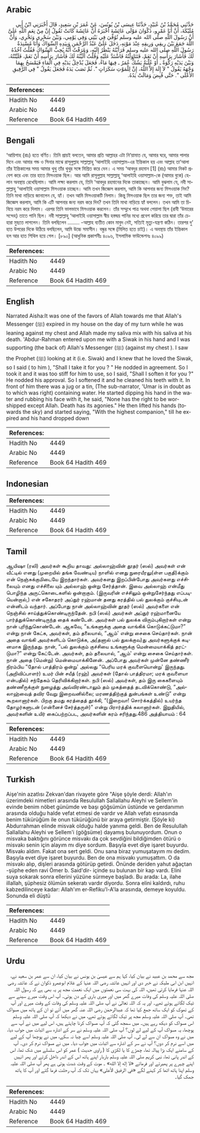 ## Arabic


<div dir="rtl" lang="ar" style={{fontSize:'larger',backgroundColor:'#f8f9fa',padding:20}}>
حَدَّثَنِي مُحَمَّدُ بْنُ عُبَيْدٍ، حَدَّثَنَا عِيسَى بْنُ يُونُسَ، عَنْ عُمَرَ بْنِ سَعِيدٍ، قَالَ أَخْبَرَنِي ابْنُ أَبِي مُلَيْكَةَ، أَنَّ أَبَا عَمْرٍو، ذَكْوَانَ مَوْلَى عَائِشَةَ أَخْبَرَهُ أَنَّ عَائِشَةَ كَانَتْ تَقُولُ إِنَّ مِنْ نِعَمِ اللَّهِ عَلَىَّ أَنَّ رَسُولَ اللَّهِ صلى الله عليه وسلم تُوُفِّيَ فِي بَيْتِي وَفِي يَوْمِي، وَبَيْنَ سَحْرِي وَنَحْرِي، وَأَنَّ اللَّهَ جَمَعَ بَيْنَ رِيقِي وَرِيقِهِ عِنْدَ مَوْتِهِ، دَخَلَ عَلَىَّ عَبْدُ الرَّحْمَنِ وَبِيَدِهِ السِّوَاكُ وَأَنَا مُسْنِدَةٌ رَسُولَ اللَّهِ صلى الله عليه وسلم فَرَأَيْتُهُ يَنْظُرُ إِلَيْهِ، وَعَرَفْتُ أَنَّهُ يُحِبُّ السِّوَاكَ فَقُلْتُ آخُذُهُ لَكَ فَأَشَارَ بِرَأْسِهِ أَنْ نَعَمْ، فَتَنَاوَلْتُهُ فَاشْتَدَّ عَلَيْهِ وَقُلْتُ أُلَيِّنُهُ لَكَ فَأَشَارَ بِرَأْسِهِ أَنْ نَعَمْ، فَلَيَّنْتُهُ، وَبَيْنَ يَدَيْهِ رَكْوَةٌ ـ أَوْ عُلْبَةٌ يَشُكُّ عُمَرُ ـ فِيهَا مَاءٌ، فَجَعَلَ يُدْخِلُ يَدَيْهِ فِي الْمَاءِ فَيَمْسَحُ بِهِمَا وَجْهَهُ يَقُولُ ‏"‏ لاَ إِلَهَ إِلاَّ اللَّهُ، إِنَّ لِلْمَوْتِ سَكَرَاتٍ ‏"‏‏.‏ ثُمَّ نَصَبَ يَدَهُ فَجَعَلَ يَقُولُ ‏"‏ فِي الرَّفِيقِ الأَعْلَى ‏"‏‏.‏ حَتَّى قُبِضَ وَمَالَتْ يَدُهُ‏.‏
</div>
<div style={{backgroundColor:'#f8f9fa',padding:20, marginBottom: 10}}><table> <thead> <tr> <th>References:</th> <th></th> </tr> </thead> <tbody><tr><td>Hadith No</td><td>4449</td></tr><tr><td>Arabic No</td><td>4449</td></tr><tr><td>Reference</td><td>Book 64 Hadith 469</td></tr></tbody></table></div>

## Bengali


<div dir="ltr" lang="bn" style={{fontSize:'larger',backgroundColor:'#f8f9fa',padding:20}}>
‘আয়িশাহ (রাঃ) হতে বর্ণিত। তিনি প্রায়ই বলতেন, আমার প্রতি আল্লাহর এটা নি‘য়ামাত যে, আমার ঘরে, আমার পালার দিনে এবং আমার গন্ড ও সিনার মাঝে রাসূলুল্লাহ সাল্লাল্লাহু ‘আলাইহি ওয়াসাল্লাম-এর ইন্তিকাল হয় এবং আল্লাহ তা‘আলা তাঁর ইন্তিকালের সময় আমার থুথু তাঁর থুথুর সঙ্গে মিশ্রিত করে দেন। এ সময় ‘আবদুর রহমান [1] (রাঃ) আমার নিকট প্রবেশ করে এবং তার হাতে মিসওয়াক ছিল। আর আমি রাসূলুল্লাহ সাল্লাল্লাহু ‘আলাইহি ওয়াসাল্লাম-কে (আমার বুকে) হেলান অবস্থায় রেখেছিলাম। আমি লক্ষ্য করলাম যে, তিনি ‘আবদুর রহমানের দিকে তাকাচ্ছেন। আমি বুঝলাম যে, নবী সাল্লাল্লাহু ‘আলাইহি ওয়াসাল্লাম মিসওয়াক চাচ্ছেন। আমি তখন জিজ্ঞেস করলাম, আমি কি আপনার জন্য মিসওয়াক নিব? তিনি মাথা নাড়িয়ে জানালেন যে, হ্যাঁ। তখন আমি মিসওয়াকটি নিলাম। কিন্তু মিসওয়াক ছিল তার জন্য শক্ত, তাই আমি জিজ্ঞেস করলাম, আমি কি এটি আপনার জন্য নরম করে দিব? তখন তিনি মাথা নাড়িয়ে হ্যাঁ বললেন। তখন আমি তা চিবিয়ে নরম করে দিলাম। এরপর তিনি ভালভাবে মিসওয়াক করলেন। তাঁর সম্মুখে পাত্র অথবা পেয়ালা ছিল (রাবী ‘উমারের সন্দেহ) তাতে পানি ছিল। নবী সাল্লাল্লাহু ‘আলাইহি ওয়াসাল্লাম স্বীয় হস্তদ্বয় পানির মধ্যে প্রবেশ করিয়ে তার দ্বারা তাঁর চেহারা মুছতে লাগলেন। তিনি বলছিলেন ........ -আল্লাহ ব্যতীত কোন মাবুদ নেই, সত্যিই মৃত্যু-যন্ত্রণা কঠিন। তারপর দু’ হাত উপরের দিকে উঠিয়ে বলছিলেন, আমি উচ্চে সমাসীন। বন্ধুর সঙ্গে (মিলিত হতে চাই)। এ অবস্থায় তাঁর ইন্তিকাল হল আর হাত শিথিল হয়ে গেল। [৮৯০] (আধুনিক প্রকাশনীঃ ৪০৯৬, ইসলামিক ফাউন্ডেশনঃ ৪০৯৯)
</div>
<div style={{backgroundColor:'#f8f9fa',padding:20, marginBottom: 10}}><table> <thead> <tr> <th>References:</th> <th></th> </tr> </thead> <tbody><tr><td>Hadith No</td><td>4449</td></tr><tr><td>Arabic No</td><td>4449</td></tr><tr><td>Reference</td><td>Book 64 Hadith 469</td></tr></tbody></table></div>

## English


<div dir="ltr" lang="en" style={{fontSize:'larger',backgroundColor:'#f8f9fa',padding:20}}>
Narrated Aisha:It was one of the favors of Allah towards me that Allah's Messenger (ﷺ) expired in my house on the day of my turn while he was leaning against my chest and Allah made my saliva mix with his saliva at his death. 'Abdur-Rahman entered upon me with a Siwak in his hand and I was supporting (the back of) Allah's Messenger (ﷺ) (against my chest ). I saw the Prophet (ﷺ) looking at it (i.e. Siwak) and I knew that he loved the Siwak, so I said ( to him ), "Shall I take it for you ? " He nodded in agreement. So I took it and it was too stiff for him to use, so I said, "Shall I soften it for you ?" He nodded his approval. So I softened it and he cleaned his teeth with it. In front of him there was a jug or a tin, (The sub-narrator, 'Umar is in doubt as to which was right) containing water. He started dipping his hand in the water and rubbing his face with it, he said, "None has the right to be worshipped except Allah. Death has its agonies." He then lifted his hands (towards the sky) and started saying, "With the highest companion," till he expired and his hand dropped down
</div>
<div style={{backgroundColor:'#f8f9fa',padding:20, marginBottom: 10}}><table> <thead> <tr> <th>References:</th> <th></th> </tr> </thead> <tbody><tr><td>Hadith No</td><td>4449</td></tr><tr><td>Arabic No</td><td>4449</td></tr><tr><td>Reference</td><td>Book 64 Hadith 469</td></tr></tbody></table></div>

## Indonesian


<div dir="ltr" lang="id" style={{fontSize:'larger',backgroundColor:'#f8f9fa',padding:20}}>

</div>
<div style={{backgroundColor:'#f8f9fa',padding:20, marginBottom: 10}}><table> <thead> <tr> <th>References:</th> <th></th> </tr> </thead> <tbody><tr><td>Hadith No</td><td>4449</td></tr><tr><td>Arabic No</td><td>4449</td></tr><tr><td>Reference</td><td>Book 64 Hadith 469</td></tr></tbody></table></div>

## Tamil


<div dir="ltr" lang="ta" style={{fontSize:'larger',backgroundColor:'#f8f9fa',padding:20}}>
ஆயிஷா (ரலி) அவர்கள் கூறிய தாவது: அல்லாஹ்வின் தூதர் (ஸல்) அவர்கள் என் வீட்டில் எனது (முறையில் தங்க வேண்டிய) நாளில் எனது நுரையீரலு(ள்ள பகுதி)க்கும் என் நெஞ்சுக்குமிடையே இறந்தார்கள். அவர்களது இறப்பின்போது அவர்களது எச்சிலையும் எனது எச்சிலை யும் அல்லாஹ் ஒன்று சேர்த்தான். இவை அல்லாஹ் என்மீது பொழிந்த அருட்கொடைகளில் ஒன்றாகும். (இருவரின் எச்சிலும் ஒன்றுசேர்ந்தது எப்படியென்றால்,) என் சகோதரர் அப்துர் ரஹ்மான் தனது கரத்தில் பல் துலக்கும் குச்சியுடன் என்னிடம் வந்தார். அப்போது நான் அல்லாஹ்வின் தூதர் (ஸல்) அவர்களை என் நெஞ்சில் சாய்த்துக்கொண்டிருந்தேன். நபி (ஸல்) அவர்கள் அப்துர் ரஹ்மானையே பார்த்துக்கொண்டிருந்த தைக் கண்டேன். அவர்கள் பல் துலக்க விரும்புகிறார்கள் என்று நான் புரிந்துகொண்டேன். ஆகவே, “உங்களுக்கு அதை வாங்கிக் கொடுக்கட்டுமா?” என்று நான் கேட்க, அவர்கள், தம் தலையால், “ஆம்' என்று சைகை செய்தார்கள். நான் அதை வாங்கி அவர்களிடம் கொடுக்க, அ(தனால் பல் துலக்குவ)து அவர்களுக்குக் கடினமாக இருந்தது. நான், “பல் துலக்கும் குச்சியை உங்களுக்கு மென்மையாக்கித் தரட்டுமா?” என்று கேட்டேன். அவர்கள், தம் தலையால், “ஆம்' என்று சைகை செய்தார்கள். நான் அதை (மென்று) மென்மையாக்கினேன். அப்போது அவர்கள் முன்னே தண்ணீர் நிரம்பிய “தோல் பாத்திரம் ஒன்று' அல்லது “பெரிய மரக் குவளையொன்று' இருந்தது. (அறிவிப்பாளர்) உமர் பின் சயீத் (ரஹ்) அவர்கள் (தோல் பாத்திரமா; மரக் குவளையா என்பதில்) சந்தேகம் தெரிவிக்கிறார்கள். நபி (ஸல்) அவர்கள், தம் இரு கைகளையும் தண்ணீருக்குள் நுழைத்து அவ்விரண்டாலும் தம் முகத்தைத் தடவிக்கொண்டு, “அல்லாஹ்வைத் தவிர வேறு இறைவனில்லை; மரணத்திற்குத் துன்பங்கள் உண்டு” என்று கூறலானார்கள். பிறகு தமது கரத்தைத் தூக்கி, “(இறைவா! சொர்க்கத்தில்) உயர்ந்த தோழர்களுடன் (என்னைச் சேர்த்தருள்)” என்று பிரார்த்திக் கலானார்கள். இறுதியில், அவர்களின் உயிர் கைப்பற்றப்பட, அவர்களின் கரம் சரிந்தது.486 அத்தியாயம் : 64
</div>
<div style={{backgroundColor:'#f8f9fa',padding:20, marginBottom: 10}}><table> <thead> <tr> <th>References:</th> <th></th> </tr> </thead> <tbody><tr><td>Hadith No</td><td>4449</td></tr><tr><td>Arabic No</td><td>4449</td></tr><tr><td>Reference</td><td>Book 64 Hadith 469</td></tr></tbody></table></div>

## Turkish


<div dir="ltr" lang="tr" style={{fontSize:'larger',backgroundColor:'#f8f9fa',padding:20}}>
Aişe'nin azatlısı Zekvan'dan rivayete göre "Aişe şöyle derdi: Allah'ın üzerimdeki nimetleri arasında Resulullah Sallallahu Aleyhi ve Sellem'in evinde benim nöbet günümde ve başı göğsümün üstünde ve gerdanımın arasında olduğu halde vefat etmesi de vardır ve Allah vefatı esnasında benim tükürüğüm ile onun tükürüğünü bir araya getirmiştir. (Şöyle ki) Abdurrahman elinde misvak olduğu halde yanıma geldi. Ben de Resulullah Sallallahu Aleyhi ve Sellem'i (göğsüme) dayamış bulunuyordum. Onun o misvaka baktığını görünce misvakı da çok sevdiğini bildiğimden ötürü o misvakı senin için alayım mı diye sordum. Başıyla evet diye işaret buyurdu. Misvakı aldım. Fakat ona sert geldi. Onu sana biraz yumuşatayım mı dedim. Başıyla evet diye işaret buyurdu. Ben de ona misvakı yumuşattım. O da misvakı alıp, dişleri arasında götürüp getirdi. Önünde deriden yahut ağaçtan -şüphe eden ravi Ömer b. Said'dir- içinde su bulunan bir kap vardı. Elini suya sokarak sonra ellerini yüzüne sürmeye başladı. Bu arada: La, ilahe illallah, şüphesiz ölümün sekeratı vardır diyordu. Sonra elini kaldırdı, ruhu kabzedilinceye kadar: Allah'ım er-Refiku'l-A'la arasında, demeye koyuldu. Sonunda eli düştü
</div>
<div style={{backgroundColor:'#f8f9fa',padding:20, marginBottom: 10}}><table> <thead> <tr> <th>References:</th> <th></th> </tr> </thead> <tbody><tr><td>Hadith No</td><td>4449</td></tr><tr><td>Arabic No</td><td>4449</td></tr><tr><td>Reference</td><td>Book 64 Hadith 469</td></tr></tbody></table></div>

## Urdu


<div dir="rtl" lang="ur" style={{fontSize:'larger',backgroundColor:'#f8f9fa',padding:20}}>
مجھ سے محمد بن عبید نے بیان کیا، کہا ہم سے عیسیٰ بن یونس نے بیان کیا، ان سے عمر بن سعید نے، انہیں ابن ابی ملیکہ نے خبر دی اور انہیں عائشہ رضی اللہ عنہا کے غلام ابوعمرو ذکوان نے کہ عائشہ رضی اللہ عنہا فرمایا کرتی تھیں، اللہ کی بہت سی نعمتوں میں ایک نعمت مجھ پر یہ بھی ہے کہ رسول اللہ صلی اللہ علیہ وسلم کی وفات میرے گھر میں اور میری باری کے دن ہوئی۔ آپ اس وقت میرے سینے سے ٹیک لگائے ہوئے تھے۔ اور یہ کہ اللہ تعالیٰ نے آپ صلی اللہ علیہ وسلم کی وفات کے وقت میرے اور آپ کے تھوک کو ایک ساتھ جمع کیا تھا کہ عبدالرحمٰن رضی اللہ عنہ گھر میں آئے تو ان کے ہاتھ میں مسواک تھی۔ آپ صلی اللہ علیہ وسلم مجھ پر ٹیک لگائے ہوئے تھے، میں نے دیکھا کہ آپ صلی اللہ علیہ وسلم اس مسواک کو دیکھ رہے ہیں۔ میں سمجھ گئی کہ آپ مسواک کرنا چاہتے ہیں، اس لیے میں نے آپ سے پوچھا، یہ مسواک آپ کے لیے لے لوں؟ آپ صلی اللہ علیہ وسلم نے سر کے اشارہ سے اثبات میں جواب دیا، میں نے وہ مسواک ان سے لے لی۔ آپ صلی اللہ علیہ وسلم اسے چبا نہ سکے، میں نے پوچھا آپ کے لیے میں اسے نرم کر دوں؟ آپ نے سر کے اشارہ سے اثبات میں جواب دیا۔ میں نے مسواک نرم کر دی۔ آپ کے سامنے ایک بڑا پیالہ تھا، چمڑے کا یا لکڑی کا ( راوی حدیث ) عمر کو اس سلسلے میں شک تھا، اس کے اندر پانی تھا، نبی کریم صلی اللہ علیہ وسلم باربار اپنے ہاتھ اس کے اندر داخل کرتے اور پھر انہیں اپنے چہرے پر پھیرتے اور فرماتے «لا إله إلا الله» ۔ موت کے وقت شدت ہوتی ہے پھر آپ صلی اللہ علیہ وسلم اپنا ہاتھ اٹھا کر کہنے لگے «في الرفيق الأعلى» یہاں تک کہ آپ رحلت فرما گئے اور آپ کا ہاتھ جھک گیا۔
</div>
<div style={{backgroundColor:'#f8f9fa',padding:20, marginBottom: 10}}><table> <thead> <tr> <th>References:</th> <th></th> </tr> </thead> <tbody><tr><td>Hadith No</td><td>4449</td></tr><tr><td>Arabic No</td><td>4449</td></tr><tr><td>Reference</td><td>Book 64 Hadith 469</td></tr></tbody></table></div>
